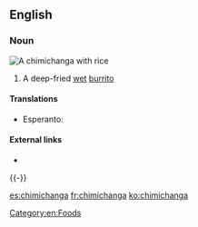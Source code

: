 ==English==

===Noun===
[[Image:Chimichanga2.jpg|right|thumb|A '''chimichanga''' with rice]]
{{en-noun}}

# {{US}} A deep-fried [[wet]] [[burrito]]

====Translations====
{{trans-top}}
* Esperanto: {{t|eo|ĉimiĉango}}
{{trans-bottom}}

====External links====
* {{pedialite}}

[[Category:en:Foods]]

{{-}}

[[es:chimichanga]]
[[fr:chimichanga]]
[[ko:chimichanga]]